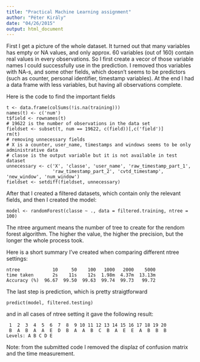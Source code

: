 ```yaml
---
title: "Practical Machine Learning assignment"
author: "Péter Király"
date: "04/26/2015"
output: html_document
---
```


First I get a picture of the whole dataset. It turned out that many variables has empty or NA values, and only approx. 60 variables (out of 160) contain real values in every observations. So I first create a vecor of those variable names I could successfully use in the prediction. I removed thos variables with NA-s, and some other fields, which doesn't seems to be predictors (such as counter, personal identifier, timestamp variables). At the end I had a data frame with less variables, but having all observations complete.

Here is the code to find the important fields
```
t <- data.frame(colSums(!is.na(training)))
names(t) <- c('num')
t$field <- rownames(t)
# 19622 is the number of observations in the data set
fieldset <- subset(t, num == 19622, c(field))[,c('field')]
rm(t)
# removing unnecessary fields
# X is a counter, user_name, timestamps and windows seems to be only administrative data
# classe is the output variable but it is not available in test dataset
unnecessary <- c('X', 'classe', 'user_name', 'raw_timestamp_part_1', 
                 'raw_timestamp_part_2', 'cvtd_timestamp', 'new_window', 'num_window')
fieldset <- setdiff(fieldset, unnecessary)
```

After that I created a filtered datasets, which contain only the relevant fields, and then I created the model:

```
model <- randomForest(classe ~ ., data = filtered.training, ntree = 100)
```

The ntree argument means the number of tree to create for the rendom forest algorithm. The higher the value, the higher the precision, but the longer the whole process took.

Here is a short summary I've created when comparing different ntree settings:

```
ntree            10     50    100   1000   2000    5000
time taken       2s    11s    12s  1.98m  4.37m  13.13m
Accuracy (%)  96.67  99.50  99.63  99.74  99.73   99.72
```

The last step is prediction, which is pretty straigtforward

```
predict(model, filtered.testing)
```

and in all cases of ntree setting it gave the following result:

```
 1  2  3  4  5  6  7  8  9 10 11 12 13 14 15 16 17 18 19 20 
 B  A  B  A  A  E  D  B  A  A  B  C  B  A  E  E  A  B  B  B 
Levels: A B C D E
```

Note: from the submitted code I removed the displaz of confusion matrix and the time measurement.
